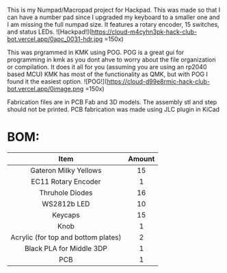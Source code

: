 This is my Numpad/Macropad project for Hackpad. This was made so that I can have a number pad since I upgraded my keyboard to a smaller one and I am missing the full numpad size. It features a rotary encoder, 15 switches, and status LEDs.
![Hackpad!](https://cloud-m4cyhn3pk-hack-club-bot.vercel.app/0apc_0031-hdr.jpg =150x)

This was prgrammed in KMK using POG. POG is a great gui for programming in kmk as you dont ahve to worry about the file organization or compilation. It does it all for you (assuming you are using an rp2040 based MCU) KMK has most of the functionality as QMK, but with POG I found it the easiest option.
![POG!](https://cloud-d99e8rmic-hack-club-bot.vercel.app/0image.png =150x)

Fabrication files are in PCB Fab and 3D models. The assembly stl and step should not be printed. PCB fabrication was made using JLC plugin in KiCad

# BOM:

| Item | Amount |
| :--: | :----: |
| Gateron Milky Yellows | 15 |
| EC11 Rotary Encoder | 1 |
| Thruhole Diodes | 16 |
| WS2812b LED | 10 |
| Keycaps | 15 |
| Knob | 1 |
| Acrylic (for top and bottom plates) | 2 |
| Black PLA for Middle 3DP | 1 |
| PCB | 1 |
